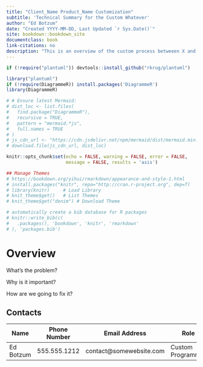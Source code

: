 ```yaml
--- 
title: "Client_Name Product_Name Customization"
subtitle: 'Technical Summary for the Custom Whatever'
author: "Ed Botzum"
date: "Created YYYY-MM-DD, Last Updated `r Sys.Date()`"
site: bookdown::bookdown_site
documentclass: book
link-citations: no
description: "This is an overview of the custom process betweeen X and Y."
---
```


<style>
 div.mermaid svg {border:solid 2px #ededed;}
</style>

```r
if (!require("plantuml")) devtools::install_github("rkrug/plantuml")

library("plantuml")
if (!require(DiagrammeR)) install.packages('DiagrammeR')
library(DiagrammeR)

# # Ensure latest Mermaid:
# dist_loc <- list.files(
#   find.package("DiagrammeR"),
#   recursive = TRUE,
#   pattern = "mermaid.*js",
#   full.names = TRUE
# )
# js_cdn_url <- "https://cdn.jsdelivr.net/npm/mermaid/dist/mermaid.min.js"
# download.file(js_cdn_url, dist_loc)

knitr::opts_chunk$set(echo = FALSE, warning = FALSE, error = FALSE,
                      message = FALSE, results = 'asis')

## Manage Themes
# https://bookdown.org/yihui/rmarkdown/appearance-and-style-1.html
# install.packages("knitr", repo="http://cran.r-project.org", dep=T)
# library(knitr)     # Load Library
# knit_theme$get()   # List Themes
# knit_theme$get("denim") # Download Theme

# automatically create a bib database for R packages
# knitr::write_bib(c(
#   .packages(), 'bookdown', 'knitr', 'rmarkdown'
# ), 'packages.bib')
```

<div style="page-break-before:always;"></div>
\pagebreak

# Overview {-}

What's the problem?

Why is it important?

How are we going to fix it?

## Contacts {.unlisted .unnumbered}

Name            | Phone Number | Email Address               | Role
--------------- | ------------ | --------------------------- | -----------------
Ed Botzum       | 555.555.1212 | contact@somewebsite.com     | Custom Programmer

<div style="page-break-before:always;"></div>
\pagebreak
